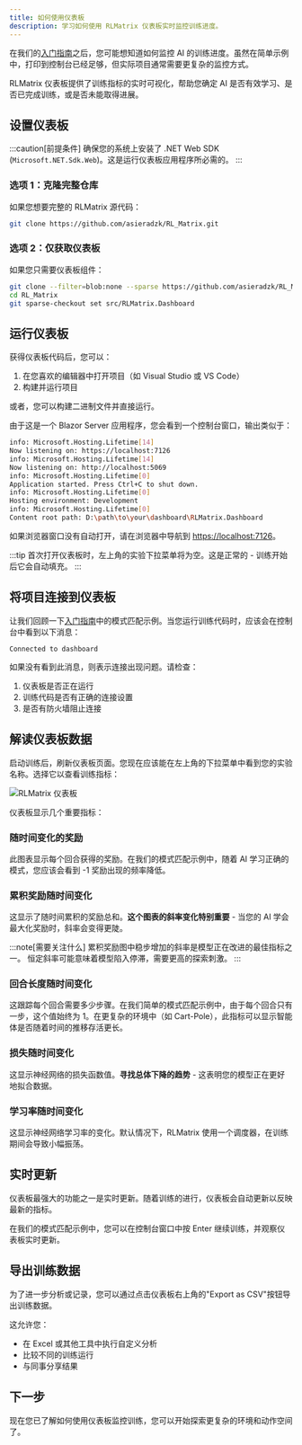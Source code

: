 ```yaml
---
title: 如何使用仪表板
description: 学习如何使用 RLMatrix 仪表板实时监控训练进度。
---
```




在我们的[入门指南](/beginner/gettingstarted/)之后，您可能想知道如何监控 AI 的训练进度。虽然在简单示例中，打印到控制台已经足够，但实际项目通常需要更复杂的监控方式。

RLMatrix 仪表板提供了训练指标的实时可视化，帮助您确定 AI 是否有效学习、是否已完成训练，或是否未能取得进展。

## 设置仪表板

:::caution[前提条件]
确保您的系统上安装了 .NET Web SDK (`Microsoft.NET.Sdk.Web`)。这是运行仪表板应用程序所必需的。
:::

### 选项 1：克隆完整仓库

如果您想要完整的 RLMatrix 源代码：

```bash title="克隆完整的 RLMatrix 仓库"
git clone https://github.com/asieradzk/RL_Matrix.git
```

### 选项 2：仅获取仪表板

如果您只需要仪表板组件：

```bash title="使用 Git sparse-checkout 只克隆仪表板"
git clone --filter=blob:none --sparse https://github.com/asieradzk/RL_Matrix.git
cd RL_Matrix
git sparse-checkout set src/RLMatrix.Dashboard
```

## 运行仪表板

获得仪表板代码后，您可以：

1. 在您喜欢的编辑器中打开项目（如 Visual Studio 或 VS Code）
2. 构建并运行项目

或者，您可以构建二进制文件并直接运行。

由于这是一个 Blazor Server 应用程序，您会看到一个控制台窗口，输出类似于：

```bash title="仪表板控制台输出"
info: Microsoft.Hosting.Lifetime[14]
Now listening on: https://localhost:7126
info: Microsoft.Hosting.Lifetime[14]
Now listening on: http://localhost:5069
info: Microsoft.Hosting.Lifetime[0]
Application started. Press Ctrl+C to shut down.
info: Microsoft.Hosting.Lifetime[0]
Hosting environment: Development
info: Microsoft.Hosting.Lifetime[0]
Content root path: D:\path\to\your\dashboard\RLMatrix.Dashboard
```

如果浏览器窗口没有自动打开，请在浏览器中导航到 [https://localhost:7126](https://localhost:7126)。

:::tip
首次打开仪表板时，左上角的实验下拉菜单将为空。这是正常的 - 训练开始后它会自动填充。
:::

## 将项目连接到仪表板

让我们回顾一下[入门指南](/beginner/gettingstarted/)中的模式匹配示例。当您运行训练代码时，应该会在控制台中看到以下消息：

```
Connected to dashboard
```

如果没有看到此消息，则表示连接出现问题。请检查：
1. 仪表板是否正在运行
2. 训练代码是否有正确的连接设置
3. 是否有防火墙阻止连接

## 解读仪表板数据

启动训练后，刷新仪表板页面。您现在应该能在左上角的下拉菜单中看到您的实验名称。选择它以查看训练指标：

![RLMatrix 仪表板](/images/dashboard/dashboard.png)

仪表板显示几个重要指标：

### 随时间变化的奖励
此图表显示每个回合获得的奖励。在我们的模式匹配示例中，随着 AI 学习正确的模式，您应该会看到 -1 奖励出现的频率降低。

### 累积奖励随时间变化
这显示了随时间累积的奖励总和。**这个图表的斜率变化特别重要** - 当您的 AI 学会最大化奖励时，斜率会变得更陡。

:::note[需要关注什么]
累积奖励图中稳步增加的斜率是模型正在改进的最佳指标之一。
恒定斜率可能意味着模型陷入停滞，需要更高的探索刺激。
:::

### 回合长度随时间变化
这跟踪每个回合需要多少步骤。在我们简单的模式匹配示例中，由于每个回合只有一步，这个值始终为 1。在更复杂的环境中（如 Cart-Pole），此指标可以显示智能体是否随着时间的推移存活更长。

### 损失随时间变化
这显示神经网络的损失函数值。**寻找总体下降的趋势** - 这表明您的模型正在更好地拟合数据。

### 学习率随时间变化
这显示神经网络学习率的变化。默认情况下，RLMatrix 使用一个调度器，在训练期间会导致小幅振荡。

## 实时更新

仪表板最强大的功能之一是实时更新。随着训练的进行，仪表板会自动更新以反映最新的指标。

在我们的模式匹配示例中，您可以在控制台窗口中按 Enter 继续训练，并观察仪表板实时更新。

## 导出训练数据

为了进一步分析或记录，您可以通过点击仪表板右上角的"Export as CSV"按钮导出训练数据。

这允许您：
- 在 Excel 或其他工具中执行自定义分析
- 比较不同的训练运行
- 与同事分享结果

## 下一步

现在您已了解如何使用仪表板监控训练，您可以开始探索更复杂的环境和动作空间了。

<LinkCard
    title="使用连续动作"
    description="学习如何训练具有连续动作空间的智能体，以解决更真实的控制问题。"
    href="/beginner/continuousactions/"
/>